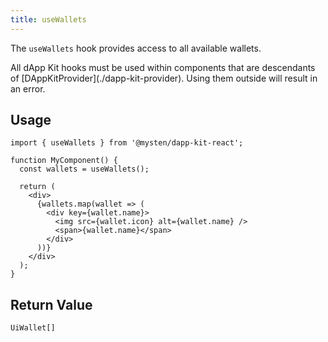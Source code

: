 ```yaml
---
title: useWallets
---
```


The `useWallets` hook provides access to all available wallets.

<Callout type="warn">
    All dApp Kit hooks must be used within components that are descendants of [DAppKitProvider](./dapp-kit-provider). Using them outside will result in an error.
</Callout>

## Usage

```tsx
import { useWallets } from '@mysten/dapp-kit-react';

function MyComponent() {
  const wallets = useWallets();
  
  return (
    <div>
      {wallets.map(wallet => (
        <div key={wallet.name}>
          <img src={wallet.icon} alt={wallet.name} />
          <span>{wallet.name}</span>
        </div>
      ))}
    </div>
  );
}
```

## Return Value

```tsx
UiWallet[]
```